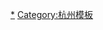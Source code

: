 {{Navbox
|name   = 武林商务区
|title  = [[杭州（武林）中央商务区]]
|bodyclass = hlist
|list1 = 
*[[武林广场]]
*[[浙江省展览馆]]
*[[杭州剧院]]
*[[杭州大厦]]
*[[国大城市广场]]
*[[杭州银泰百货]]
*[[杭州百货大楼]]
*[[浙江省科技馆]]
*[[杭州国大雷迪森广场酒店]]
*[[杭州大酒店]]
*[[武林广场站]]
*[[杭州大厦中央商城]]
*''[[杭州中心]]''（在建中）
*''[[杭州恒隆广场]]''（在建中）

}}<noinclude>

[[Category:武林广场|*]]
[[Category:杭州模板]]
</noinclude>